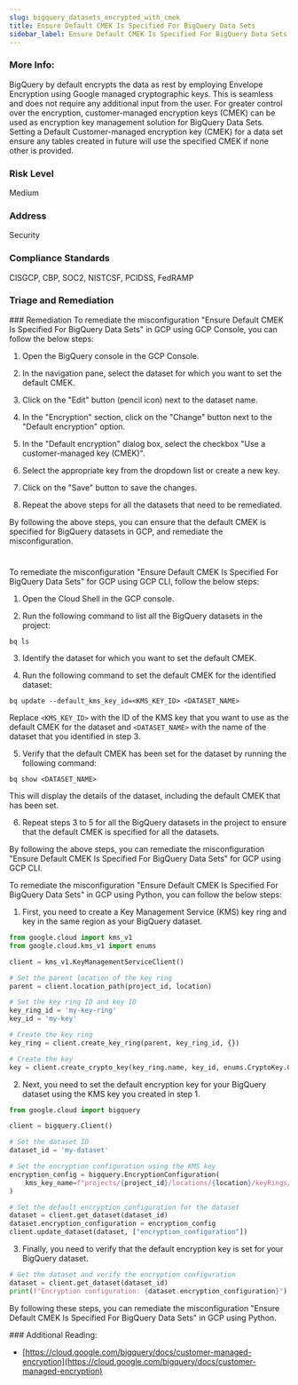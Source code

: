 ```yaml
---
slug: bigquery_datasets_encrypted_with_cmek
title: Ensure Default CMEK Is Specified For BigQuery Data Sets
sidebar_label: Ensure Default CMEK Is Specified For BigQuery Data Sets
---
```


### More Info:

BigQuery by default encrypts the data as rest by employing Envelope Encryption using Google managed cryptographic keys. This is seamless and does not require any additional input from the user. For greater control over the encryption, customer-managed encryption keys (CMEK) can be used as encryption key management solution for BigQuery Data Sets. Setting a Default Customer-managed encryption key (CMEK) for a data set ensure any tables created in future will use the specified CMEK if none other is provided.

### Risk Level

Medium

### Address

Security

### Compliance Standards

CISGCP, CBP, SOC2, NISTCSF, PCIDSS, FedRAMP


### Triage and Remediation
<Tabs>
<Tab title='Remediation'>
### Remediation

<AccordionGroup>
<Accordion title='Using Console' defaultOpen='true'>
To remediate the misconfiguration "Ensure Default CMEK Is Specified For BigQuery Data Sets" in GCP using GCP Console, you can follow the below steps:

1. Open the BigQuery console in the GCP Console.

2. In the navigation pane, select the dataset for which you want to set the default CMEK.

3. Click on the "Edit" button (pencil icon) next to the dataset name.

4. In the "Encryption" section, click on the "Change" button next to the "Default encryption" option.

5. In the "Default encryption" dialog box, select the checkbox "Use a customer-managed key (CMEK)".

6. Select the appropriate key from the dropdown list or create a new key.

7. Click on the "Save" button to save the changes.

8. Repeat the above steps for all the datasets that need to be remediated.

By following the above steps, you can ensure that the default CMEK is specified for BigQuery datasets in GCP, and remediate the misconfiguration.

#
</Accordion>

<Accordion title='Using CLI'>
To remediate the misconfiguration "Ensure Default CMEK Is Specified For BigQuery Data Sets" for GCP using GCP CLI, follow the below steps:

1. Open the Cloud Shell in the GCP console.

2. Run the following command to list all the BigQuery datasets in the project:

```
bq ls
```

3. Identify the dataset for which you want to set the default CMEK.

4. Run the following command to set the default CMEK for the identified dataset:

```
bq update --default_kms_key_id=<KMS_KEY_ID> <DATASET_NAME>
```

Replace `<KMS_KEY_ID>` with the ID of the KMS key that you want to use as the default CMEK for the dataset and `<DATASET_NAME>` with the name of the dataset that you identified in step 3.

5. Verify that the default CMEK has been set for the dataset by running the following command:

```
bq show <DATASET_NAME>
```

This will display the details of the dataset, including the default CMEK that has been set.

6. Repeat steps 3 to 5 for all the BigQuery datasets in the project to ensure that the default CMEK is specified for all the datasets.

By following the above steps, you can remediate the misconfiguration "Ensure Default CMEK Is Specified For BigQuery Data Sets" for GCP using GCP CLI.
</Accordion>

<Accordion title='Using Python'>
To remediate the misconfiguration "Ensure Default CMEK Is Specified For BigQuery Data Sets" in GCP using Python, you can follow the below steps:

1. First, you need to create a Key Management Service (KMS) key ring and key in the same region as your BigQuery dataset.

```python
from google.cloud import kms_v1
from google.cloud.kms_v1 import enums

client = kms_v1.KeyManagementServiceClient()

# Set the parent location of the key ring
parent = client.location_path(project_id, location)

# Set the key ring ID and key ID
key_ring_id = 'my-key-ring'
key_id = 'my-key'

# Create the key ring
key_ring = client.create_key_ring(parent, key_ring_id, {})

# Create the key
key = client.create_crypto_key(key_ring.name, key_id, enums.CryptoKey.CryptoKeyPurpose.ENCRYPT_DECRYPT, {})
```

2. Next, you need to set the default encryption key for your BigQuery dataset using the KMS key you created in step 1.

```python
from google.cloud import bigquery

client = bigquery.Client()

# Set the dataset ID
dataset_id = 'my-dataset'

# Set the encryption configuration using the KMS key
encryption_config = bigquery.EncryptionConfiguration(
    kms_key_name=f"projects/{project_id}/locations/{location}/keyRings/{key_ring_id}/cryptoKeys/{key_id}"
)

# Set the default encryption configuration for the dataset
dataset = client.get_dataset(dataset_id)
dataset.encryption_configuration = encryption_config
client.update_dataset(dataset, ["encryption_configuration"])
```

3. Finally, you need to verify that the default encryption key is set for your BigQuery dataset.

```python
# Get the dataset and verify the encryption configuration
dataset = client.get_dataset(dataset_id)
print(f"Encryption configuration: {dataset.encryption_configuration}")
```

By following these steps, you can remediate the misconfiguration "Ensure Default CMEK Is Specified For BigQuery Data Sets" in GCP using Python.
</Accordion>

</AccordionGroup>
</Tab>
</Tabs>
### Additional Reading:

- [https://cloud.google.com/bigquery/docs/customer-managed-encryption](https://cloud.google.com/bigquery/docs/customer-managed-encryption) 

